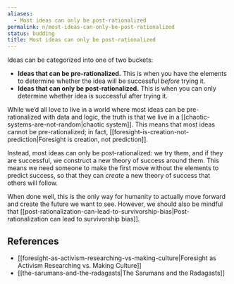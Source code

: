 ```yaml
---
aliases:
  - Most ideas can only be post-rationalized
permalink: n/most-ideas-can-only-be-post-rationalized
status: budding
title: Most ideas can only be post-rationalized
---
```

Ideas can be categorized into one of two buckets:

- **Ideas that can be pre-rationalized.** This is when you have the elements to determine whether the idea will be successful _before_ trying it.
- **Ideas that can only be post-rationalized.** This is when you can only determine whether idea is successful after trying it.

While we’d all love to live in a world where most ideas can be pre-rationalized with data and logic, the truth is that we live in a [[chaotic-systems-are-not-random|chaotic system]]. This means that most ideas cannot be pre-rationalized; in fact, [[foresight-is-creation-not-prediction|Foresight is creation, not prediction]].

Instead, most ideas can only be post-rationalized: we try them, and if they are successful, we construct a new theory of success around them. This means we need someone to make the first move without the elements to predict success, so that they can _create_ a new theory of success that others will follow.

When done well, this is the only way for humanity to actually move forward and create the future we want to see. However, we should also be mindful that [[post-rationalization-can-lead-to-survivorship-bias|Post-rationalization can lead to survivorship bias]].

## References

- [[foresight-as-activism-researching-vs-making-culture|Foresight as Activism Researching vs. Making Culture]]
- [[the-sarumans-and-the-radagasts|The Sarumans and the Radagasts]]
